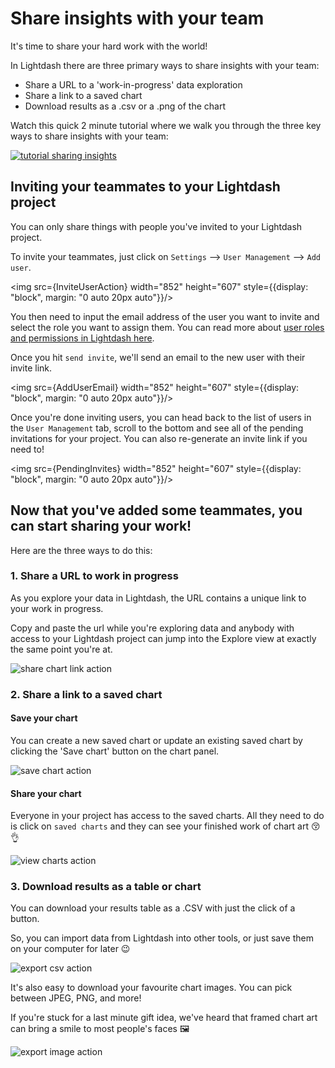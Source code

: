 
# Share insights with your team

It's time to share your hard work with the world!

In Lightdash there are three primary ways to share insights with your team:

* Share a URL to a 'work-in-progress' data exploration
* Share a link to a saved chart
* Download results as a .csv or a .png of the chart

Watch this quick 2 minute tutorial where we walk you through the three key ways to share insights with your team:

[![tutorial sharing insights](./assets/tutorial_sharing_insights.png)](https://youtu.be/8ZmwHY2R8Gw)

## Inviting your teammates to your Lightdash project

You can only share things with people you've invited to your Lightdash project.

To invite your teammates, just click on `Settings` --> `User Management` --> `Add user`.

<img src={InviteUserAction} width="852" height="607" style={{display: "block", margin: "0 auto 20px auto"}}/>

You then need to input the email address of the user you want to invite and select the role you want to assign them. You can read more about [user roles and permissions in Lightdash here](../../references/user_roles_and_permissions.md).

Once you hit `send invite`, we'll send an email to the new user with their invite link.

<img src={AddUserEmail} width="852" height="607" style={{display: "block", margin: "0 auto 20px auto"}}/>

Once you're done inviting users, you can head back to the list of users in the `User Management` tab, scroll to the bottom and see all of the pending invitations for your project. You can also re-generate an invite link if you need to!

<img src={PendingInvites} width="852" height="607" style={{display: "block", margin: "0 auto 20px auto"}}/>

## Now that you've added some teammates, you can start sharing your work!

Here are the three ways to do this:

### 1. Share a URL to work in progress

As you explore your data in Lightdash, the URL contains a unique link to your work in progress.

Copy and paste the url while you're exploring data and anybody with access to your Lightdash project can jump into the Explore view at exactly the same point you're at.

![share chart link action](./assets/share_chart_link_action.png)

### 2. Share a link to a saved chart

#### Save your chart

You can create a new saved chart or update an existing saved chart by clicking the 'Save chart' button on the chart panel.

![save chart action](./assets/save_chart_action.png)

#### Share your chart

Everyone in your project has access to the saved charts. All they need to do is click on `saved charts` and they can see your finished work of chart art 😚👌

![view charts action](./assets/view_charts_action.png)

### 3. Download results as a table or chart

You can download your results table as a .CSV with just the click of a button.

So, you can import data from Lightdash into other tools, or just save them on your computer for later 😉

![export csv action](./assets/export_csv_action.png)

It's also easy to download your favourite chart images. You can pick between JPEG, PNG, and more!

If you're stuck for a last minute gift idea, we've heard that framed chart art can bring a smile to most people's faces 🖼

![export image action](./assets/export_image_action.png)
